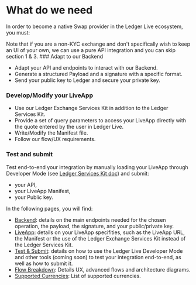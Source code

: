 
# What do we need

In order to become a native Swap provider in the Ledger Live ecosystem, you must:

<Callout type="info" emoji="👉">
  Note that if you are a non-KYC exchange and don't specifically wish to keep an UI of your own, we can use a pure API integration and you can skip section 1 & 3.
</Callout>

<Steps>
### Adapt to our Backend
 
- Adapt your API and endpoints to interact with our Backend.
- Generate a structured Payload and a signature with a specific format.
- Send your public key to Ledger and secure your private key.

### Develop/Modify your LiveApp
 
- Use our Ledger Exchange Services Kit in addition to the Ledger Services Kit.
- Provide a set of query parameters to access your LiveApp directly with the quote entered by the user in Ledger Live. 
- Write/Modify the Manifest file. 
- Follow our flow/UX requirements.

### Test and submit

Test end-to-end your integration by manually loading your LiveApp through Developer Mode (see [Ledger Services Kit doc](../discover/dapp-browser/manifest#load-your-live-app-locally-on-desktop)) and submit:
  - your API, 
  - your LiveApp Manifest,
  - your Public key.

</Steps>

In the following pages, you will find:
- [Backend](swap/providers-backend): details on the main endpoints needed for the chosen operation, the payload, the signature, and your public/private key.
- [LiveApp](swap/providers-liveapp): details on your LiveApp specifities, such as the LiveApp URL, the Manifest or the use of the Ledger Exchange Services Kit instead of the Ledger Services Kit.
- [Test & Submit](swap/providers-test-and-submit): details on how to use the Ledger Live Developer Mode and other tools (coming soon) to test your integration end-to-end, as well as how to submit it. 
- [Flow Breakdown](swap/flow): Details UX, advanced flows and architecture diagrams.
- [Supported Currencies](swap/providers-currencies): List of supported currencies.
